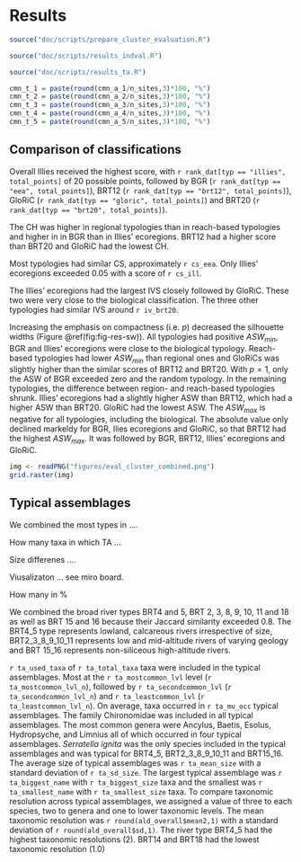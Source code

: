# Results 

```r
source("doc/scripts/prepare_cluster_evaluation.R")
```

```r
source("doc/scripts/results_indval.R")
```

```r
source("doc/scripts/results_ta.R")
```

```r
cmn_t_1 = paste(round(cmn_a_1/n_sites,3)*100, "%")
cmn_t_2 = paste(round(cmn_a_2/n_sites,3)*100, "%")
cmn_t_3 = paste(round(cmn_a_3/n_sites,3)*100, "%")
cmn_t_4 = paste(round(cmn_a_4/n_sites,3)*100, "%")
cmn_t_5 = paste(round(cmn_a_5/n_sites,3)*100, "%")
```

## Comparison of classifications 
<!-- Overview over results --> 
Overall Illies received the highest score, with `r rank_dat[typ == "illies", total_points]` of 20 possible points, followed by BGR (`r rank_dat[typ == "eea", total_points]`), BRT12 (`r rank_dat[typ == "brt12", total_points]`), GloRiC (`r rank_dat[typ == "gloric", total_points]`) and BRT20 (`r rank_dat[typ == "brt20", total_points]`). 

<!-- CH -->
The CH was higher in regional typologies than in reach-based typologies and higher in in BGR than in Illies' ecoregions. 
BRT12 had a higher score than BRT20 and GloRiC had the lowest CH. 

<!-- classification strength --> 
Most typologies had similar CS, approximately `r cs_eea`.
Only Illies' ecoregions exceeded 0.05 with a score of `r cs_ill`.     

<!-- IndVal Scores -->
The Illies' ecoregions had the largest IVS closely followed by GloRiC.
These two were very close to the biological classification.
The three other typologies had similar IVS around `r iv_brt20`. 
        
<!-- ASW -->
Increasing the emphasis on compactness (i.e. $p$) decreased the silhouette widths (Figure \@ref(fig:fig-res-sw)).
All typologies had positive $ASW_{min}$, BGR and Illies' ecoregions were close to the biological typology.
Reach-based typologies had lower $ASW_{min}$ than regional ones and GloRiCs was slightly higher than the similar scores of BRT12 and BRT20. 
With $p = 1$, only the ASW of BGR exceeded zero and the random typology. 
In the remaining typologies, the difference between region- and reach-based typologies shrunk.
Illies' ecoregions had a slightly higher ASW than BRT12, which had a higher ASW than BRT20.
GloRiC had the lowest ASW.
The $ASW_{max}$ is negative for all typologies, including the biological. 
The absolute value only declined markeldy for BGR, Ilies ecoregions and GloRiC, so that BRT12 had the highest $ASW_{max}$. 
It was followed by BGR, BRT12, Illies' ecoregions and GloRiC. 


```r
img <- readPNG("figures/eval_cluster_combined.png")
grid.raster(img)
```



## Typical assemblages

We combined the most types in .... 

How many taxa in which TA ... 

Size differenes .... 

Viusalizaton ... see miro board. 

How many in % 


We combined the broad river types BRT4 and 5, BRT 2, 3, 8, 9, 10, 11 and 18 as well as BRT 15 and 16 because their Jaccard similarity exceeded 0.8. 
The BRT4_5 type represents lowland, calcareous rivers irrespective of size, BRT2_3_8_9_10_11 represents low and mid-altitude rivers of varying geology and BRT 15_16 represents non-siliceous high-altitude rivers. 


`r ta_used_taxa` of `r ta_total_taxa` taxa were included in the typical assemblages.
Most at the `r ta_mostcommon_lvl` level (`r ta_mostcommon_lvl_n`), followed by `r ta_secondcommon_lvl` (`r ta_secondcommon_lvl_n`) and `r ta_leastcommon_lvl` (`r ta_leastcommon_lvl_n`). 
On average, taxa occurred in `r ta_mu_occ` typical assemblages. 
The family Chironomidae was included in all typical assemblages.
The most common genera were Ancylus, Baetis, Esolus, Hydropsyche, and Limnius all of which occurred in four typical assemblages.
*Serratella ignita* was the only species included in the typical assemblages and was typical for BRT4_5, BRT2_3_8_9_10_11 and BRT15_16.
The average size of typical assemblages was `r ta_mean_size` with a standard deviation of `r ta_sd_size`.
The largest typical assemblage was `r ta_biggest_name` with `r ta_biggest_size` taxa and the smallest was `r ta_smallest_name` with `r ta_smallest_size` taxa. 
To compare taxonomic resolution across typical assemblages, we assigned a value of three to each species, two to genera and one to lower taxonomic levels. 
The mean taxonomic resolution was `r round(ald_overall$mean2,1)` with a standard deviation of `r round(ald_overall$sd,1)`.
The river type BRT4_5  had the highest taxonomic resolutions (2). 
BRT14 and BRT18 had the lowest taxonomic resolution (1.0)
